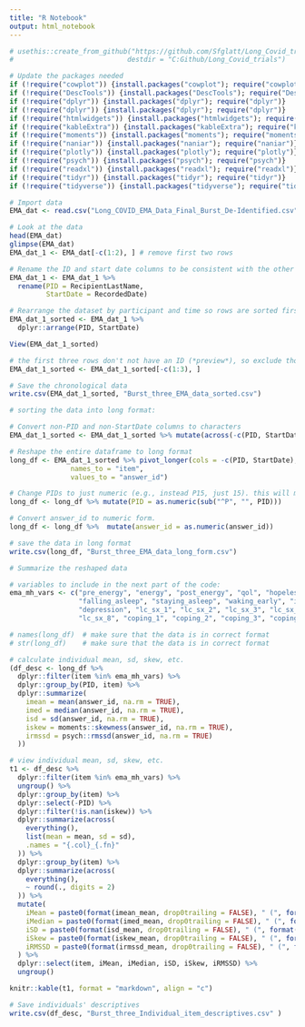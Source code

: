 ```yaml
---
title: "R Notebook"
output: html_notebook
---
```


```r
# usethis::create_from_github("https://github.com/Sfglatt/Long_Covid_trials.git",
#                            destdir = "C:Github/Long_Covid_trials")
```

```r
# Update the packages needed
if (!require("cowplot")) {install.packages("cowplot"); require("cowplot")}                # drawing on plot
if (!require("DescTools")) {install.packages("DescTools"); require("DescTools")}          # descriptives
if (!require("dplyr")) {install.packages("dplyr"); require("dplyr")}                      # data wrangling
if (!require("dplyr")) {install.packages("dplyr"); require("dplyr")}                      # interplots
if (!require("htmlwidgets")) {install.packages("htmlwidgets"); require("htmlwidgets")}    # plotting
if (!require("kableExtra")) {install.packages("kableExtra"); require("kableExtra")}       # tables
if (!require("moments")) {install.packages("moments"); require("moments")}                # descriptives for data
if (!require("naniar")) {install.packages("naniar"); require("naniar")}                   # descriptives for data
if (!require("plotly")) {install.packages("plotly"); require("plotly")}                   # plot data
if (!require("psych")) {install.packages("psych"); require("psych")}                      # descriptives for data
if (!require("readxl")) {install.packages("readxl"); require("readxl")}                   # import data
if (!require("tidyr")) {install.packages("tidyr"); require("tidyr")}                      # data wrangling
if (!require("tidyverse")) {install.packages("tidyverse"); require("tidyverse")}          # manipulation, plot, etc.
```

```r
# Import data 
EMA_dat <- read.csv("Long_COVID_EMA_Data_Final_Burst_De-Identified.csv") 

# Look at the data
head(EMA_dat)
glimpse(EMA_dat)
EMA_dat_1 <- EMA_dat[-c(1:2), ] # remove first two rows 

# Rename the ID and start date columns to be consistent with the other datasets
EMA_dat_1 <- EMA_dat_1 %>%
  rename(PID = RecipientLastName,
         StartDate = RecordedDate)

# Rearrange the dataset by participant and time so rows are sorted first by participant and then by daily measures
EMA_dat_1_sorted <- EMA_dat_1 %>%
  dplyr::arrange(PID, StartDate)

View(EMA_dat_1_sorted)

# the first three rows don't not have an ID (*preview*), so exclude those
EMA_dat_1_sorted <- EMA_dat_1_sorted[-c(1:3), ]

# Save the chronological data
write.csv(EMA_dat_1_sorted, "Burst_three_EMA_data_sorted.csv")
```

```r
# sorting the data into long format: 

# Convert non-PID and non-StartDate columns to characters
EMA_dat_1_sorted <- EMA_dat_1_sorted %>% mutate(across(-c(PID, StartDate), as.character))

# Reshape the entire dataframe to long format
long_df <- EMA_dat_1_sorted %>% pivot_longer(cols = -c(PID, StartDate), 
               names_to = "item", 
               values_to = "answer_id")

# Change PIDs to just numeric (e.g., instead P15, just 15). this will make it easier to plot 
long_df <- long_df %>% mutate(PID = as.numeric(sub("^P", "", PID)))

# Convert answer_id to numeric form.
long_df <- long_df %>%  mutate(answer_id = as.numeric(answer_id))

# save the data in long format
write.csv(long_df, "Burst_three_EMA_data_long_form.csv")

# Summarize the reshaped data

# variables to include in the next part of the code:
ema_mh_vars <- c("pre_energy", "energy", "post_energy", "qol", "hopelessness", "health", "restedness", "health",
                 "falling_asleep", "staying_asleep", "waking_early", "isolation", "busy", "anxiety", 
                 "depression", "lc_sx_1", "lc_sx_2", "lc_sx_3", "lc_sx_4", "lc_sx_5", "lc_sx_6", "lc_sx_7",
                 "lc_sx_8", "coping_1", "coping_2", "coping_3", "coping_4", "coping_5","functioning")

# names(long_df)  # make sure that the data is in correct format
# str(long_df)    # make sure that the data is in correct format

# calculate individual mean, sd, skew, etc. 
(df_desc <- long_df %>%
  dplyr::filter(item %in% ema_mh_vars) %>%  
  dplyr::group_by(PID, item) %>%
  dplyr::summarize(
    imean = mean(answer_id, na.rm = TRUE),
    imed = median(answer_id, na.rm = TRUE),
    isd = sd(answer_id, na.rm = TRUE),
    iskew = moments::skewness(answer_id, na.rm = TRUE),
    irmssd = psych::rmssd(answer_id, na.rm = TRUE)
  ))

# view individual mean, sd, skew, etc. 
t1 <- df_desc %>%
  dplyr::filter(item %in% ema_mh_vars) %>%
  ungroup() %>%
  dplyr::group_by(item) %>%
  dplyr::select(-PID) %>%
  dplyr::filter(!is.nan(iskew)) %>%
  dplyr::summarize(across(
    everything(),
    list(mean = mean, sd = sd),
    .names = "{.col}_{.fn}"
  )) %>%
  dplyr::group_by(item) %>%
  dplyr::summarize(across(
    everything(),
    ~ round(., digits = 2)
  )) %>%
  mutate(
    iMean = paste0(format(imean_mean, drop0trailing = FALSE), " (", format(imean_sd, drop0trailing = FALSE), ")"),
    iMedian = paste0(format(imed_mean, drop0trailing = FALSE), " (", format(imed_sd, drop0trailing = FALSE), ")"),
    iSD = paste0(format(isd_mean, drop0trailing = FALSE), " (", format(isd_sd, drop0trailing = FALSE), ")"),
    iSkew = paste0(format(iskew_mean, drop0trailing = FALSE), " (", format(iskew_sd, drop0trailing = FALSE), ")"),
    iRMSSD = paste0(format(irmssd_mean, drop0trailing = FALSE), " (", format(irmssd_sd, drop0trailing = FALSE), ")")
  ) %>%
  dplyr::select(item, iMean, iMedian, iSD, iSkew, iRMSSD) %>%
  ungroup()

knitr::kable(t1, format = "markdown", align = "c")

# Save individuals' descriptives
write.csv(df_desc, "Burst_three_Individual_item_descriptives.csv" )
```

